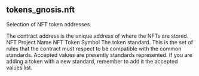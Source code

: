 ## tokens_gnosis.nft 
Selection of NFT token addresses.


<ParamField path="contract_address">
The contract address is the unique address of where the NFTs are stored.
</ParamField>
<ParamField path="name">
NFT Project Name
</ParamField>
<ParamField path="symbol">
NFT Token Symbol
</ParamField>
<ParamField path="standard">
The token standard. This is the set of rules that the contract must respect to be compatible with the common standards. Accepted values are presently standards represented. If you are adding a token with a new standard, remember to add it the accepted values list.

</ParamField>
